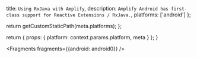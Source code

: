 
  title: `Using RxJava with Amplify`,
  description: `Amplify Android has first-class support for Reactive Extensions / RxJava.`,
  platforms: ['android']
};

  return getCustomStaticPath(meta.platforms);
};

  return {
    props: {
      platform: context.params.platform,
      meta
    }
  };
}


<Fragments fragments={{android: android0}} />
